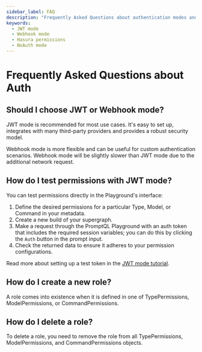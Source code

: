 ```yaml
---
sidebar_label: FAQ
description: "Frequently Asked Questions about authentication modes and permissions in PromptQL."
keywords:
  - JWT mode
  - Webhook mode
  - Hasura permissions
  - NoAuth mode
---
```


# Frequently Asked Questions about Auth

## Should I choose JWT or Webhook mode?

JWT mode is recommended for most use cases. It's easy to set up, integrates with many third-party providers and provides
a robust security model.

Webhook mode is more flexible and can be useful for custom authentication scenarios. Webhook mode will be slightly
slower than JWT mode due to the additional network request.

## How do I test permissions with JWT mode?

You can test permissions directly in the Playground's interface:

1. Define the desired permissions for a particular Type, Model, or Command in your metadata.
2. Create a new build of your supergraph.
3. Make a request through the PromptQL Playground with an auth token that includes the required session variables; you
   can do this by clicking the `Auth` button in the prompt input.
4. Check the returned data to ensure it adheres to your permission configurations.

Read more about setting up a test token in the [JWT mode tutorial](/auth/jwt/tutorials/setup-test-jwt.mdx).

## How do I create a new role?

A role comes into existence when it is defined in one of TypePermissions, ModelPermissions, or CommandPermissions.

## How do I delete a role?

To delete a role, you need to remove the role from all TypePermissions, ModelPermissions, and CommandPermissions
objects.
